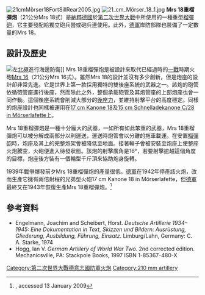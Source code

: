 {{Infobox Weapon
|name=21 cm Mörser 18
|image=File:21cmMörser18FortSillFront2005.jpg
|image_size=300px
|caption=塗上特別塗裝的Mrs 18，美國陸軍野戰砲兵博物館
|origin=[[納粹德國|納粹德國]]
|type=重型榴彈炮
<!-- Type selection -->
|is_ranged=
|is_bladed=
|is_explosive=
|is_artillery=yes
|is_vehicle=
|is_UK=
<!-- 服役記錄 -->
|service=1939–1945
|used_by=[[納粹德國|納粹德國]]
|wars=[[第二次世界大戰|第二次世界大戰]]
<!-- 生產歷史 -->
|designer= [[克魯伯|克魯伯]]
|design_date=
|manufacturer=[[克魯伯|克魯伯]]
|production_date=1939–1945
|number=711+
|variants=
<!-- 基本規格 -->
|weight=16,700 公斤（36,817 磅）
|length=
|part_length= 6.51米L/30（30[[倍徑|倍徑]]）
|width=
|height=
|crew=
<!-- Ranged weapon specifications --> 
|cartridge=分離裝填式彈藥
|cartridge_weight= 113公斤（[[高爆彈|高爆彈]]） 
|caliber=211 毫米
|action=
|rate=
|velocity=550 米/秒 
|range= 14,500 米
|max_range=
|feed=
|sights=
<!-- Artillery specifications -->
|breech=水平滑契式砲栓
|recoil=液壓機械複合式
|carriage=box trail
|elevation=-6° to +70°
|traverse=16°（於輪上）<br> 360°（於平台上）
<!-- Explosive specifications --> 
|diameter=
|filling=
|filling_weight=
|detonation=
|yield=
}}
[[File:21cmMörser18FortSillRear2005.jpg|thumb]]
[[File:21_cm_Mörser_18_1.jpg|thumb]]
'''Mrs 18重榴彈炮'''（21公分Mrs 18式）是[[納粹德國|納粹德國]]於[[第二次世界大戰|第二次世界大戰]]中所使用的一種重型[[榴彈砲|榴彈砲]]，它主要發配給獨立砲兵營或砲兵連使用。此外，[[德軍|德軍]]岸防部隊也裝備了一定數量的Mrs 18。

== 設計及歷史 ==
[[File:Bundesarchiv_Bild_101I-093-0376-15,_Norwegen,_Lappland,_Küstenbatterie.jpg|左]][[北極|北極]]進行海邊防衛]]
Mrs 18重榴彈炮是被設計來取代已經過時的[[一戰|一戰]]時期火砲[[Mrs_16重榴彈炮|Mrs 16]]（21公分Mrs 16式）。雖然Mrs 18的設計並沒有多少創新，但是炮座的設計卻非常先進。它是世界上第一款採用獨特的雙後座系統的武器之一。該炮的砲管依循砲管座進行後座，然而除此之外，整個承載砲管及其炮管座的上部炮座也會一同作動。這個後座系統會削減大部分的[[後座力|後座力]]，並維持射擊平台的高度穩定。同樣的炮座設計也同樣被運用在[[17_cm_Kanone_18|17 cm Kanone 18]]及[[15_cm_Schnelladekanone_C/28_in_Mörserlafette|15 cm Schnelladekanone C/28 in Mörserlafette]]上。

Mrs 18重榴彈炮是一種十分龐大的武器，一如所有如此笨重的武器，Mrs 18重榴彈炮可以被分解成兩部分以利運送，運送時炮管會以分離的拖車載運。在安置[[榴彈砲|榴彈砲]]時，炮座及其上的完整炮架會被降低至地面。接著輪子會被安裝至炮座上使整座火炮騰空，火砲便進入待發狀態。該炮的射擊廣角是16°，若要射擊逾越這個角度的目標，炮座後方裝有一個輪型千斤頂來協助炮身旋轉。

1939年戰爭爆發前夕Mrs 18重榴彈炮的產量很低。[[德軍|德軍]]在1942年停產該火炮，改而生產它擁有兩倍射程的兄弟型火砲17 cm Kanone 18 in Mörserlafette，但[[德軍|德軍]]最終又在1943年恢復生產Mrs 18重榴彈炮。<ref>{{cite web |url=http://sturmvogel.orbat.com/GermWeapProd.html |title=存档副本 |accessdate=2009-05-28 |deadurl=yes |archiveurl=https://web.archive.org/web/20090302080523/http://sturmvogel.orbat.com/GermWeapProd.html |archivedate=2009-03-02 }}, accessed 13 January 2009</ref>

== 參考資料 ==
{{reflist}}

* Engelmann, Joachim and Scheibert, Horst. ''Deutsche Artillerie 1934–1945: Eine Dokumentation in Text, Skizzen und Bildern: Ausrüstung, Gliederung, Ausbildung, Führung, Einsatz''. Limburg/Lahn, Germany: C. A. Starke, 1974
* Hogg, Ian V. ''German Artillery of World War Two''. 2nd corrected edition. Mechanicsville, PA: Stackpole Books, 1997 ISBN 1-85367-480-X

{{Commons category|21 cm Mörser 18}}
{{WWIIGermanGuns}}

{{DEFAULTSORT:21 Cm Morser 18}}
[[Category:第二次世界大戰德意志國防軍火炮|Category:第二次世界大戰德意志國防軍火炮]]
[[Category:210_mm_artillery|Category:210 mm artillery]]